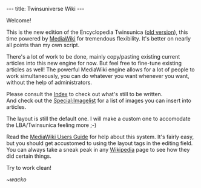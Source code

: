 ---
title: Twinsuniverse Wiki
---

Welcome!


This is the new edition of the Encyclopedia Twinsunica ([http://www.cs.vu.nl/~bkarel/lba/ old version]), this time powered by [http://www.mediawiki.org MediaWiki] for tremendous flexibility. It's better on nearly all points than my own script.


There's a lot of work to be done, mainly copy/pasting existing current articles into this new engine for now. But feel free to fine-tune existing articles as well! The powerful MediaWiki engine allows for a lot of people to work simultaneously, you can do whatever you want whenever you want, without the help of administrators.


Please consult the [[Index]] to check out what's still to be written.<br>
And check out the [[Special:Imagelist]] for a list of images you can insert into articles.


The layout is still the default one. I will make a custom one to accomodate the LBA/Twinsunica feeling more ;-)


Read the [http://meta.wikimedia.org/wiki/Help:Contents MediaWiki Users Guide] for help about this system. It's fairly easy, but you should get accustomed to using the layout tags in the editing field. You can always take a sneak peak in any [http://www.wikipedia.org Wikipedia] page to see how they did certain things.


Try to work clean!


''~wacko''